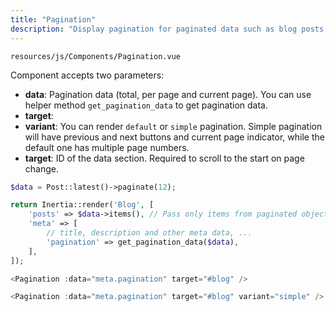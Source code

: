 ```yaml
---
title: "Pagination"
description: "Display pagination for paginated data such as blog posts."
---
```


`resources/js/Components/Pagination.vue`

Component accepts two parameters:

- **data**: Pagination data (total, per page and current page). You can use helper method `get_pagination_data` to get pagination data.
- **target**:
- **variant**: You can render `default` or `simple` pagination. Simple pagination will have previous and next buttons and current page indicator, while the default one has multiple page numbers.
- **target**: ID of the data section. Required to scroll to the start on page change.

```php
$data = Post::latest()->paginate(12);

return Inertia::render('Blog', [
    'posts' => $data->items(), // Pass only items from paginated object
    'meta' => [
        // title, description and other meta data, ...
        'pagination' => get_pagination_data($data),
    ],
]);
```

```javascript
<Pagination :data="meta.pagination" target="#blog" />

<Pagination :data="meta.pagination" target="#blog" variant="simple" />
```
